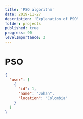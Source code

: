 ```yaml
---
title: 'PSO algorithm'
date: 2019-11-27
description: 'Explanation of PSO'
folder: projects
published: true
progress: 90
levelImportance: 3
---
```


# PSO

```json
{
  "user": [
    {
      "id": 1,
      "name": "Johan",
      "location": "Colombia"
    }
  ]
}
```
